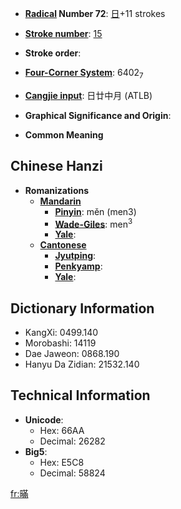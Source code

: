 * '''[[Wiktionary:Chinese radical index| Radical]] Number 72''': [[Wiktionary:Chinese radical index 日|日]]+11 strokes

* '''[[Wiktionary:Chinese total strokes index|Stroke number]]''': [[Wiktionary:Chinese total strokes index 15|15]]

* '''Stroke order''': 

* '''[[Wiktionary:Chinese four corner index|Four-Corner System]]''': 6402<sub>7</sub>

* '''[[Wiktionary:Chinese Cangjie index|Cangjie input]]''': 日廿中月 (ATLB)

* '''Graphical Significance and Origin''': 

* '''Common Meaning'''

== Chinese Hanzi ==

* '''Romanizations'''
** '''[[Mandarin]]'''
*** '''[[Pinyin]]''': měn (men3)
*** '''[[Wade-Giles]]''': men<sup>3</sup>
*** '''[[Yale]]''': 
** '''[[Cantonese]]'''
*** '''[[Jyutping]]''':
*** '''[[Penkyamp]]''': 
*** '''[[Yale]]''': 

== Dictionary Information ==

* KangXi: 0499.140
* Morobashi: 14119
* Dae Jaweon: 0868.190
* Hanyu Da Zidian: 21532.140

== Technical Information ==

* '''Unicode''':
** Hex: 66AA
** Decimal: 26282
* '''Big5''':
** Hex: E5C8
** Decimal: 58824

[[fr:暪]]